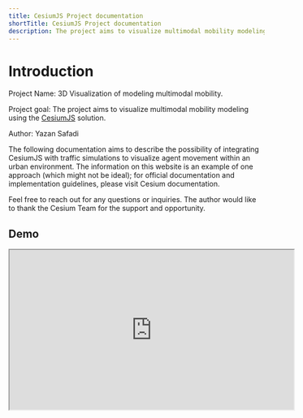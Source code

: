 ```yaml
---
title: CesiumJS Project documentation
shortTitle: CesiumJS Project documentation
description: The project aims to visualize multimodal mobility modeling using the CesiumJS solution.
---
```

# Introduction
 
Project Name: 3D Visualization of modeling multimodal mobility.

Project goal: The project aims to visualize multimodal mobility modeling using the [CesiumJS](https://cesium.com/platform/cesiumjs/) solution.

Author: Yazan Safadi

The following documentation aims to describe the possibility of integrating CesiumJS with traffic simulations to visualize agent movement within an urban environment. The information on this website is an example of one approach (which might not be ideal); for official documentation and implementation guidelines, please visit Cesium documentation.

Feel free to reach out for any questions or inquiries. The author would like to thank the Cesium Team for the support and opportunity.

## Demo
<div align="center">
<iframe width="560" height="315" src="https://www.youtube.com/embed/J0PsnExW458"></iframe>
</div>
